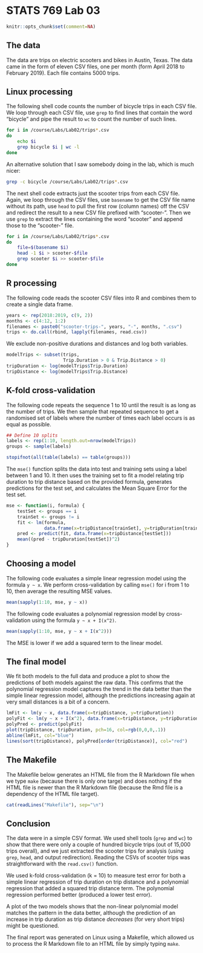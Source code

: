
# STATS 769 Lab 03

```{r echo=FALSE}
knitr::opts_chunk$set(comment=NA)
```

## The data

The data are trips on electric scooters and bikes in Austin, Texas.
The data came in the form of eleven CSV files, one per month (form
April 2018 to February 2019).  Each file contains 5000 trips.

## Linux processing

The following shell code counts the number of bicycle trips in each CSV
file.  We loop through each CSV file, use `grep` to find lines that
contain the word
"bicycle" and pipe the result to `wc` to count the number of such lines.

```{bash}
for i in /course/Labs/Lab02/trips*.csv
do
    echo $i
    grep bicycle $i | wc -l
done
```

An alternative solution that I saw somebody doing in the lab, which
is much nicer:

```{bash}
grep -c bicycle /course/Labs/Lab02/trips*.csv
```

The next shell code extracts just the scooter trips from each CSV file.
Again, we loop through the CSV files, use `basename` to get the CSV
file name without its path, 
use `head` to pull the first row (column names) off the CSV
and redirect the result to a new CSV file prefixed with "scooter-".
Then we use `grep` to extract the lines containing the word
"scooter" and append those to the "scooter-" file.

```{bash}
for i in /course/Labs/Lab02/trips*.csv
do
    file=$(basename $i)
    head -1 $i > scooter-$file
    grep scooter $i >> scooter-$file
done
```

## R processing

The following code reads the scooter CSV files into R and combines them to
create a single data frame.

```{r}
years <- rep(2018:2019, c(9, 2))
months <- c(4:12, 1:2)
filenames <- paste0("scooter-trips-", years, "-", months, ".csv")
trips <- do.call(rbind, lapply(filenames, read.csv))
```

We exclude non-positive durations and distances and log both variables.

```{r}
modelTrips <- subset(trips, 
                     Trip.Duration > 0 & Trip.Distance > 0)
tripDuration <- log(modelTrips$Trip.Duration)
tripDistance <- log(modelTrips$Trip.Distance)
```

## K-fold cross-validation

The following code repeats the sequence 1 to 10 until the result
is as long as the number of trips.  We then sample that repeated
sequence to get a randomised set of labels where the number of times
each 
label occurs is as equal as possible.

```{r}
## Define 10 splits
labels <- rep(1:10, length.out=nrow(modelTrips))
groups <- sample(labels)
```

```{r echo=FALSE}
stopifnot(all(table(labels) == table(groups)))
```

The `mse()` function splits the data into test and training sets
using a label between 1 and 10.  It then uses the training set
to fit a model relating 
trip duration to trip distance based on the
provided formula, generates predictions for the test set,
and calculates the Mean Square Error for the test set.

```{r}
mse <- function(i, formula) {
    testSet <- groups == i
    trainSet <- groups != i
    fit <- lm(formula, 
              data.frame(x=tripDistance[trainSet], y=tripDuration[trainSet]))
    pred <- predict(fit, data.frame(x=tripDistance[testSet]))
    mean((pred - tripDuration[testSet])^2)
}   
```

## Choosing a model

The following code evaluates a simple linear regression model
using the formula `y ~ x`.
We perform cross-validation by calling `mse()` for i from 1 to 10, then
average the resulting MSE values.

```{r}
mean(sapply(1:10, mse, y ~ x))
```

The following code evaluates a polynomial regression model
by cross-validation using the formula `y ~ x + I(x^2)`.

```{r}
mean(sapply(1:10, mse, y ~ x + I(x^2)))
```

The MSE is lower if we add a squared term to the linear model.

## The final model

We fit both models to the full data and produce a plot to show
the predictions of both models against the raw data.
This confirms that the polynomial regression model captures the
trend in the data better than the simple linear regression model,
although the predictions increasing again at very small distances
is a bit of a concern.

```{r}
lmFit <- lm(y ~ x, data.frame(x=tripDistance, y=tripDuration))
polyFit <- lm(y ~ x + I(x^2), data.frame(x=tripDistance, y=tripDuration))
polyPred <- predict(polyFit)
plot(tripDistance, tripDuration, pch=16, col=rgb(0,0,0,.1))
abline(lmFit, col="blue")
lines(sort(tripDistance), polyPred[order(tripDistance)], col="red")
```

## The Makefile

The Makefile below generates an HTML file from the R Markdown file
when we type `make` (because there is only one targe)
and  does nothing if the HTML file is newer than
the R Markdown file (because the Rmd file is a dependency of the
HTML file target).

```{r echo=FALSE}
cat(readLines("Makefile"), sep="\n")
```

## Conclusion

The data were in a simple CSV format.  We used shell tools 
(`grep` and `wc`) to 
show that there were only a couple of hundred bicycle trips
(out of 15,000 trips overall), and we just
extracted the scooter trips for analysis
(using `grep`, `head`, and output redirection).  Reading the CSVs
of scooter trips was straightforward with the `read.csv()` function.

We used k-fold cross-validation (k = 10) to measure test error 
for both a simple linear regression of trip duration on trip distance
and a polynomial regression that added a squared trip distance term.
The polynomial regression performed better (produced a lower test error).

A plot of the two models shows that the non-linear polynomial model 
matches the pattern in the data better, although the prediction of an
increase in trip duration as trip distance *decreases* (for very
short trips) might be questioned.

The final report was generated on Linux using a Makefile, which allowed
us to process the R Markdown file to an HTML file by simply typing
`make`.


